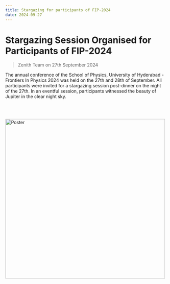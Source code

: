 ```yaml
---
title: Stargazing for participants of FIP-2024
date: 2024-09-27
---
```



# Stargazing Session Organised for Participants of FIP-2024
> Zenith Team on 27th September 2024

The annual conference of the School of Physics, University of Hyderabad - Frontiers In Physics 2024 was held on the 27th and 28th of September. 
All participants were invited for a stargazing session post-dinner on the night of the 27th. In an eventful session, participants witnessed 
the beauty of Jupiter in the clear night sky. 

<br></br>
<div className='flex justify-center'>
<Image 
    src="/img/posters/Fipposter.jpeg"
    alt="Poster"
    width="500"
    height="500"
    className="rounded-2xl w-1/2 h-auto"
/>
</div>
